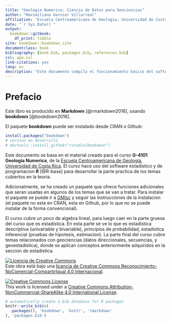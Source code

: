 ```yaml
--- 
title: "Geologia Numerica: Ciencia de Datos para Geociencias"
author: "Maximiliano Garnier Villarreal"
affiliation: 'Escuela Centroamericana de Geologia, Universidad de Costa Rica'
date: "`r Sys.Date()`"
output: 
  bookdown::gitbook:
    df_print: tibble
site: bookdown::bookdown_site
documentclass: book
bibliography: [book.bib, packages.bib, references.bib]
csl: apa.csl
link-citations: yes
lang: es
description: "Este documento compila el funcionamiento basico del software estadistico y de programacion R, asi como rutinas y/o comandos especificos para resolver problemas de analisis de datos en geociencias."
---
```


# Prefacio {-}

Este libro es producido en **Markdown** [@rmarkdown2018], usando **bookdown** [@bookdown2016].

El paquete **bookdown** puede ser instalado desde  CRAN o Github:

```r
install.packages("bookdown")
# version en desarrollo
# devtools::install_github("rstudio/bookdown")
```

Este documento se basa en el material creado para el curso **G-4101 Geologia Numerica**, de la [Escuela Centroamericana de Geologia](geologia.ucr.ac.cr), [Universidad de Costa Rica](ucr.ac.cr). El curso hace uso del software estadistico y de programacion **R** [@R-base] para desarrollar la parte practica de los temas cubiertos en la teoria.

Adicionalmente, se ha creado un paquete que ofrece funciones adicionales que seran usadas en algunos de los temas que se van a tratar. Para instalar el paquete se puede ir a [GMisc](https://github.com/maxgav13/GMisc) y seguir las instrucciones de la instalacion (el paquete no esta en CRAN, esta en Github, por lo que no se puede instalar de la forma convencional).

El curso cubre un poco de algebra lineal, para luego caer en la parte gruesa del curso que es estadistica. En esta parte se ve lo que es estadistica descriptiva (univariable y bivariable), principios de probabilidad, estadistica inferencial (pruebas de hipotesis, estimacion). La parte final del curso cubre temas relacionados con geociencias (datos direccionales, secuencias, y geoestadistica), donde se aplican conceptos anteriormente adquiridos en la seccion de estadistica.

<a rel="license" href="http://creativecommons.org/licenses/by-nc-sa/4.0/"><img alt="Licencia de Creative Commons" style="border-width:0" src="https://i.creativecommons.org/l/by-nc-sa/4.0/88x31.png" /></a><br />Este obra está bajo una <a rel="license" href="http://creativecommons.org/licenses/by-nc-sa/4.0/">licencia de Creative Commons Reconocimiento-NoComercial-CompartirIgual 4.0 Internacional</a>.

<a rel="license" href="http://creativecommons.org/licenses/by-nc-sa/4.0/"><img alt="Creative Commons License" style="border-width:0" src="https://i.creativecommons.org/l/by-nc-sa/4.0/88x31.png" /></a><br />This work is licensed under a <a rel="license" href="http://creativecommons.org/licenses/by-nc-sa/4.0/">Creative Commons Attribution-NonCommercial-ShareAlike 4.0 International License</a>.

```r
# automatically create a bib database for R packages
knitr::write_bib(c(
  .packages(), 'bookdown', 'knitr', 'rmarkdown'
), 'packages.bib')
```
